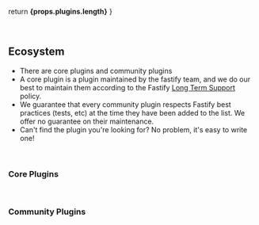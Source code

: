 
  return <b>{props.plugins.length}</b>
}

<br />

## Ecosystem

- There are <PluginCount plugins={plugins.corePlugins}/> core plugins and <PluginCount plugins={plugins.communityPlugins}/> community plugins
- A core plugin is a plugin maintained by the fastify team, and we do our best to maintain them according to the Fastify [Long Term Support](https://github.com/fastify/fastify/blob/main/docs/Reference/LTS.md) policy.
- We guarantee that every community plugin respects Fastify best practices (tests, etc) at the time they have been added to the list. We offer no guarantee on their maintenance.
- Can't find the plugin you're looking for? No problem, <Link to='plugins'>it's easy to write one!</Link>

<br />

### Core Plugins

<PluginsTable plugins={plugins.corePlugins} />

<br />

### Community Plugins

<PluginsTable plugins={plugins.communityPlugins} />
